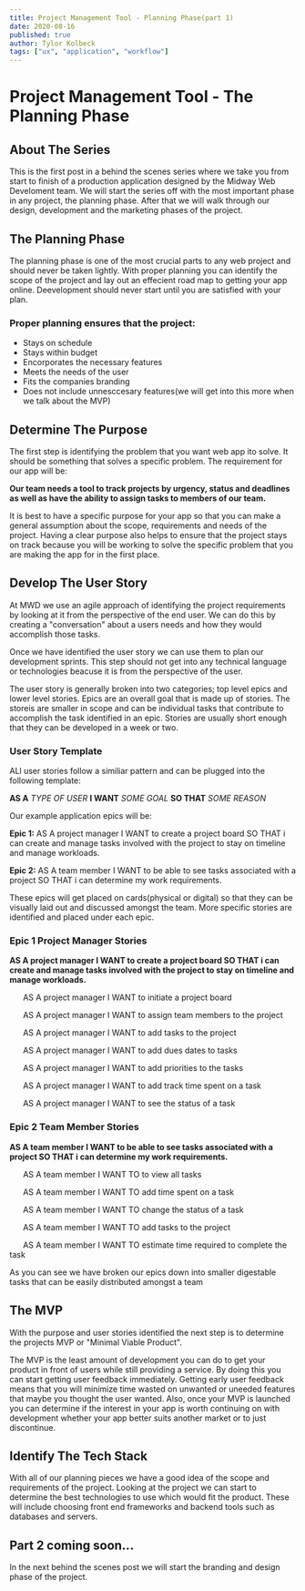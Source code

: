 ```yaml
---
title: Project Management Tool - Planning Phase(part 1)
date: 2020-08-16
published: true
author: Tylor Kolbeck
tags: ["ux", "application", "workflow"]
---
```


# Project Management Tool - The Planning Phase

## About The Series

This is the first post in a behind the scenes series where we take you from start to finish of a production application designed by the Midway Web Develoment team. We will start the series off with the most important phase in any project, the planning phase. After that we will walk through our design, development and the marketing phases of the project.

## The Planning Phase

The planning phase is one of the most crucial parts to any web project and should never be taken lightly. With proper planning you can identify the scope of the project and lay out an effecient road map to getting your app online. Deevelopment should never start until you are satisfied with your plan.

### Proper planning ensures that the project:

- Stays on schedule
- Stays within budget
- Encorporates the necessary features
- Meets the needs of the user
- Fits the companies branding
- Does not include unnesccesary features(we will get into this more when we talk about the MVP)

## Determine The Purpose

The first step is identifying the problem that you want web app ito solve. It should be something that solves a specific problem. The requirement for our app will be:

**Our team needs a tool to track projects by urgency, status and deadlines as well as have the ability to assign tasks to members of our team.**

It is best to have a specific purpose for your app so that you can make a general assumption about the scope, requirements and needs of the project. Having a clear purpose also helps to ensure that the project stays on track because you will be working to solve the specific problem that you are making the app for in the first place.

## Develop The User Story

At MWD we use an agile approach of identifying the project requirements by looking at it from the perspective of the end user. We can do this by creating a "conversation" about a users needs and how they would accomplish those tasks.

Once we have identified the user story we can use them to plan our development sprints. This step should not get into any technical language or technologies beacuse it is from the perspective of the user.

The user story is generally broken into two categories; top level epics and lower level stories. Epics are an overall goal that is made up of stories. The storeis are smaller in scope and can be individual tasks that contribute to accomplish the task identified in an epic. Stories are usually short enough that they can be developed in a week or two.

### User Story Template

ALl user stories follow a similiar pattern and can be plugged into the following template:

**AS A** _TYPE OF USER_ **I WANT** _SOME GOAL_ **SO THAT** _SOME REASON_

Our example application epics will be:

**Epic 1:** AS A project manager I WANT to create a project board SO THAT i can create and manage tasks involved with the project to stay on timeline and manage workloads.

**Epic 2:** AS A team member I WANT to be able to see tasks associated with a project SO THAT i can determine my work requirements.

These epics will get placed on cards(physical or digital) so that they can be visually laid out and discussed amongst the team. More specific stories are identified and placed under each epic.

### Epic 1 Project Manager Stories

**AS A project manager I WANT to create a project board SO THAT i can create and manage tasks involved with the project to stay on timeline and manage workloads.**

&nbsp;&nbsp;&nbsp;&nbsp;&nbsp;&nbsp;AS A project manager I WANT to initiate a project board

&nbsp;&nbsp;&nbsp;&nbsp;&nbsp;&nbsp;AS A project manager I WANT to assign team members to the project

&nbsp;&nbsp;&nbsp;&nbsp;&nbsp;&nbsp;AS A project manager I WANT to add tasks to the project

&nbsp;&nbsp;&nbsp;&nbsp;&nbsp;&nbsp;AS A project manager I WANT to add dues dates to tasks

&nbsp;&nbsp;&nbsp;&nbsp;&nbsp;&nbsp;AS A project manager I WANT to add priorities to the tasks

&nbsp;&nbsp;&nbsp;&nbsp;&nbsp;&nbsp;AS A project manager I WANT to add track time spent on a task

&nbsp;&nbsp;&nbsp;&nbsp;&nbsp;&nbsp;AS A project manager I WANT to see the status of a task

### Epic 2 Team Member Stories

**AS A team member I WANT to be able to see tasks associated with a project SO THAT i can determine my work requirements.**

&nbsp;&nbsp;&nbsp;&nbsp;&nbsp;&nbsp;AS A team member I WANT TO to view all tasks

&nbsp;&nbsp;&nbsp;&nbsp;&nbsp;&nbsp;AS A team member I WANT TO add time spent on a task

&nbsp;&nbsp;&nbsp;&nbsp;&nbsp;&nbsp;AS A team member I WANT TO change the status of a task

&nbsp;&nbsp;&nbsp;&nbsp;&nbsp;&nbsp;AS A team member I WANT TO add tasks to the project

&nbsp;&nbsp;&nbsp;&nbsp;&nbsp;&nbsp;AS A team member I WANT TO estimate time required to complete the task

As you can see we have broken our epics down into smaller digestable tasks that can be easily distributed amongst a team

## The MVP

With the purpose and user stories identified the next step is to determine the projects MVP or "Minimal Viable Product".

The MVP is the least amount of development you can do to get your product in front of users while still providing a service. By doing this you can start getting user feedback immediately. Getting early user feedback means that you will minimize time wasted on unwanted or uneeded features that maybe you thought the user wanted. Also, once your MVP is launched you can determine if the interest in your app is worth continuing on with development whether your app better suits another market or to just discontinue.

## Identify The Tech Stack

With all of our planning pieces we have a good idea of the scope and requirements of the project. Looking at the project we can start to determine the best technologies to use which would fit the product. These will include choosing front end frameworks and backend tools such as databases and servers.

## Part 2 coming soon...

In the next behind the scenes post we will start the branding and design phase of the project.
